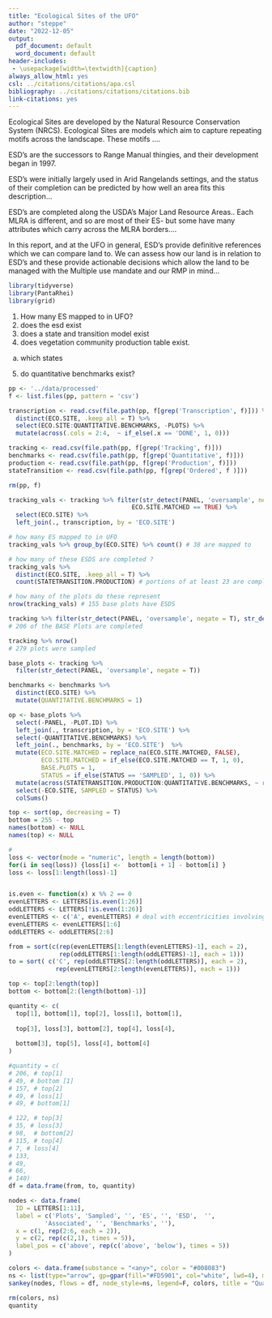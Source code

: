 ```yaml
---
title: "Ecological Sites of the UFO"
author: "steppe"
date: "2022-12-05"
output:
  pdf_document: default
  word_document: default
header-includes:
 - \usepackage[width=\textwidth]{caption}
always_allow_html: yes
csl: ../citations/citations/apa.csl
bibliography: ../citations/citations/citations.bib
link-citations: yes
---
```


Ecological Sites are developed by the Natural Resource Conservation System (NRCS). Ecological Sites are models which aim to capture repeating motifs across the landscape. These motifs ....

ESD's are the successors to Range Manual thingies, and their development began in 1997.

ESD's were initially largely used in Arid Rangelands settings, and the status of their completion can be predicted by how well an area fits this description...

ESD's are completed along the USDA's Major Land Resource Areas.. Each MLRA is different, and so are most of their ES- but some have many attributes which carry across the MLRA borders....

In this report, and at the UFO in general, ESD's provide definitive references which we can compare land to. We can assess how our land is in relation to ESD's and these provide actionable decisions which allow the land to be managed with the Multiple use mandate and our RMP in mind...


```r
library(tidyverse)
library(PantaRhei)
library(grid) 
```

1) How many ES mapped to in UFO?
2) does the esd exist
3) does a state and transition model exist
4) does vegetation community production table exist. 
 a. which states
5) do quantitative benchmarks exist?

```r

pp <- '../data/processed'
f <- list.files(pp, pattern = 'csv')

transcription <- read.csv(file.path(pp, f[grep('Transcription', f)])) %>% 
  distinct(ECO.SITE, .keep_all = T) %>% 
  select(ECO.SITE:QUANTITATIVE.BENCHMARKS, -PLOTS) %>% 
  mutate(across(.cols = 2:4,  ~ if_else(.x == 'DONE', 1, 0)))

tracking <- read.csv(file.path(pp, f[grep('Tracking', f)]))
benchmarks <- read.csv(file.path(pp, f[grep('Quantitative', f)]))
production <- read.csv(file.path(pp, f[grep('Production', f)]))
stateTransition <- read.csv(file.path(pp, f[grep('Ordered', f )]))

rm(pp, f)
```



```r
tracking_vals <- tracking %>% filter(str_detect(PANEL, 'oversample', negate = T) & 
                                  ECO.SITE.MATCHED == TRUE) %>% 
  select(ECO.SITE) %>% 
  left_join(., transcription, by = 'ECO.SITE') 

# how many ES mapped to in UFO
tracking_vals %>% group_by(ECO.SITE) %>% count() # 38 are mapped to

# how many of these ESDS are completed ?
tracking_vals %>% 
  distinct(ECO.SITE, .keep_all = T) %>% 
  count(STATETRANSITION.PRODUCTION) # portions of at least 23 are complete. 

# how many of the plots do these represent
nrow(tracking_vals) # 155 base plots have ESDS

tracking %>% filter(str_detect(PANEL, 'oversample', negate = T), str_detect(STATUS, '^SAMPLED')) %>% nrow()
# 206 of the BASE Plots are completed

tracking %>% nrow()
# 279 plots were sampled

```



```r

base_plots <- tracking %>%
  filter(str_detect(PANEL, 'oversample', negate = T))

benchmarks <- benchmarks %>% 
  distinct(ECO.SITE) %>% 
  mutate(QUANTITATIVE.BENCHMARKS = 1)

op <- base_plots %>% 
  select(-PANEL, -PLOT.ID) %>% 
  left_join(., transcription, by = 'ECO.SITE') %>% 
  select(-QUANTITATIVE.BENCHMARKS) %>% 
  left_join(., benchmarks, by = 'ECO.SITE')  %>% 
  mutate(ECO.SITE.MATCHED = replace_na(ECO.SITE.MATCHED, FALSE),
         ECO.SITE.MATCHED = if_else(ECO.SITE.MATCHED == T, 1, 0),
         BASE.PLOTS = 1,
         STATUS = if_else(STATUS == 'SAMPLED', 1, 0)) %>% 
  mutate(across(STATETRANSITION.PRODUCTION:QUANTITATIVE.BENCHMARKS, ~ replace_na(.x, 0))) %>% 
  select(-ECO.SITE, SAMPLED = STATUS) %>% 
  colSums()

top <- sort(op, decreasing = T)
bottom = 255 - top 
names(bottom) <- NULL
names(top) <- NULL

#
loss <- vector(mode = "numeric", length = length(bottom))
for(i in seq(loss)) {loss[i] <-  bottom[i + 1] - bottom[i] }
loss <- loss[1:length(loss)-1]


is.even <- function(x) x %% 2 == 0
evenLETTERS <- LETTERS[is.even(1:26)]
oddLETTERS <- LETTERS[!is.even(1:26)]
evenLETTERS <- c('A', evenLETTERS) # deal with eccentricities involving A
evenLETTERS <- evenLETTERS[1:6]
oddLETTERS <- oddLETTERS[2:6]

from = sort(c(rep(evenLETTERS[1:length(evenLETTERS)-1], each = 2), 
              rep(oddLETTERS[1:length(oddLETTERS)-1], each = 1)))
to = sort( c('C', rep(oddLETTERS[2:length(oddLETTERS)], each = 2), 
             rep(evenLETTERS[2:length(evenLETTERS)], each = 1)))

top <- top[2:length(top)]
bottom <- bottom[2:(length(bottom)-1)]

quantity <- c(
  top[1], bottom[1], top[2], loss[1], bottom[1], 
  
  top[3], loss[3], bottom[2], top[4], loss[4], 
  
  bottom[3], top[5], loss[4], bottom[4]
)

#quantity = c(
# 206, # top[1] 
# 49, # bottom [1]
# 157, # top[2]
# 49, # loss[1]
# 49, # bottom[1]

# 122, # top[3]
# 35, # loss[3]
# 98,  # bottom[2]
# 115, # top[4]
# 7, # loss[4]
# 133, 
# 49,
# 66, 
# 140)
df = data.frame(from, to, quantity)

nodes <- data.frame(
  ID = LETTERS[1:11],
  label = c('Plots', 'Sampled', '', 'ES', '', 'ESD',  '',
          'Associated', '', 'Benchmarks', ''),
  x = c(1, rep(2:6, each = 2)),
  y = c(2, rep(c(2,1), times = 5)),
  label_pos = c('above', rep(c('above', 'below'), times = 5))
)

colors <- data.frame(substance = "<any>", color = "#008083")
ns <- list(type="arrow", gp=gpar(fill="#FD5901", col="white", lwd=4), mag_pos = 'label', mag_fmt="%.0f")
sankey(nodes, flows = df, node_style=ns, legend=F, colors, title = "Quantitative Benchmarks")

rm(colors, ns)
quantity
```



```r

```


